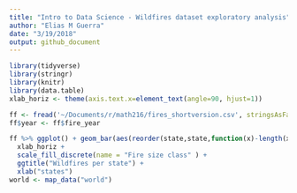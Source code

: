 ```yaml
---
title: "Intro to Data Science - Wildfires dataset exploratory analysis"
author: "Elias M Guerra"
date: "3/19/2018"
output: github_document
---
```


```r
library(tidyverse)
library(stringr)
library(knitr)
library(data.table)
xlab_horiz <- theme(axis.text.x=element_text(angle=90, hjust=1))

ff <- fread('~/Documents/r/math216/fires_shortversion.csv', stringsAsFactors = F)
ff$year <- ff$fire_year

ff %>% ggplot() + geom_bar(aes(reorder(state,state,function(x)-length(x)), fill = fire_size_class)) + 
  xlab_horiz +
  scale_fill_discrete(name = "Fire size class" ) +
  ggtitle("Wildfires per state") +
  xlab("states")
world <- map_data("world")
```

